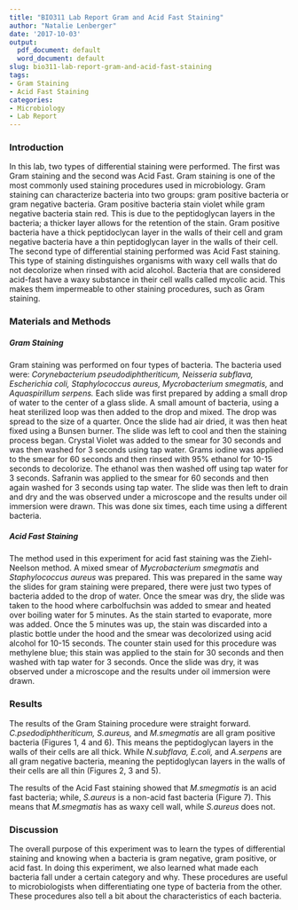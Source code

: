 ```yaml
---
title: "BIO311 Lab Report Gram and Acid Fast Staining"
author: "Natalie Lenberger"
date: '2017-10-03'
output:
  pdf_document: default
  word_document: default
slug: bio311-lab-report-gram-and-acid-fast-staining
tags:
- Gram Staining
- Acid Fast Staining
categories:
- Microbiology
- Lab Report
---
```


### Introduction
  In this lab, two types of differential staining were performed. The first was Gram staining and the second was Acid Fast. Gram staining is one of the most commonly used staining procedures used in microbiology. Gram staining can characterize bacteria into two groups: gram positive bacteria or gram negative bacteria. Gram positive bacteria stain violet while gram negative bacteria stain red. This is due to the peptidoglycan layers in the bacteria; a thicker layer allows for the retention of the stain. Gram positive bacteria have a thick peptidoclycan layer in the walls of their cell and gram negative bacteria have a thin peptidoglycan layer in the walls of their cell. The second type of differential staining performed was Acid Fast staining. This type of staining distinguishes organisms with waxy cell walls that do not decolorize when rinsed with acid alcohol. Bacteria that are considered acid-fast have a waxy substance in their cell walls called mycolic acid. This makes them impermeable to other staining procedures, such as Gram staining. 
  
  
### Materials and Methods

##### Gram Staining
  Gram staining was performed on four types of bacteria. The bacteria used were: *Corynebacterium pseudodiphtheriticum, Neisseria subflava, Escherichia coli, Staphylococcus aureus, Mycrobacterium smegmatis,* and *Aquaspirillum serpens.* Each slide was first prepared by adding a small drop of water to the center of a glass slide. A small amount of bacteria, using a heat sterilized loop was then added to the drop and mixed. The drop was spread to the size of a quarter. Once the slide had air dried, it was then heat fixed using a Bunsen burner. The slide was left to cool and then the staining process began. Crystal Violet was added to the smear for 30 seconds and was then washed for 3 seconds using tap water. Grams iodine was applied to the smear for 60 seconds and then rinsed with 95% ethanol for 10-15 seconds to decolorize. The ethanol was then washed off using tap water for 3 seconds. Safranin was applied to the smear for 60 seconds and then again washed for 3 seconds using tap water. The slide was then left to drain and dry and the was observed under a microscope and the results under oil immersion were drawn. This was done six times, each time using a different bacteria. 
  
##### Acid Fast Staining
  The method used in this experiment for acid fast staining was the Ziehl-Neelson method. A mixed smear of *Mycrobacterium smegmatis* and *Staphylococcus aureus* was prepared. This was prepared in the same way the slides for gram staining were prepared, there were just two types of bacteria added to the drop of water. Once the smear was dry, the slide was taken to the hood where carbolfuchsin was added to smear and heated over boiling water for 5 minutes. As the stain started to evaporate, more was added. Once the 5 minutes was up, the stain was discarded into a plastic bottle under the hood and the smear was decolorized using acid alcohol for 10-15 seconds. The counter stain used for this procedure was methylene blue; this stain was applied to the stain for 30 seconds and then washed with tap water for 3 seconds. Once the slide was dry, it was observed under a microscope and the results under oil immersion were drawn.  
  
  
### Results
  The results of the Gram Staining procedure were straight forward. *C.psedodiphtheriticum, S.aureus,* and *M.smegmatis* are all gram positive bacteria (Figures 1, 4 and 6). This means the peptidoglycan layers in the walls of their cells are all thick. While *N.subflava, E.coli,* and *A.serpens* are all gram negative bacteria, meaning the peptidoglycan layers in the walls of their cells are all thin (Figures 2, 3 and 5).
  
  The results of the Acid Fast staining showed that *M.smegmatis* is an acid fast bacteria; while, *S.aureus* is a non-acid fast bacteria (Figure 7). This means that *M.smegmatis* has as waxy cell wall, while *S.aureus* does not. 
  

### Discussion
  The overall purpose of this experiment was to learn the types of differential staining and knowing when a bacteria is gram negative, gram positive, or acid fast. In doing this experiment, we also learned what made each bacteria fall under a certain category and why. These procedures are useful to microbiologists when differentiating one type of bacteria from the other. These procedures also tell a bit about the characteristics of each bacteria. 

